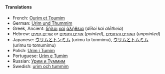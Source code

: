 ====Translations====
*French: [[Ourim et Toumim]]<!-- seem to be often but not always capitalised -->
*German: [[Urim und Thummim]]
*Greek, Ancient: [[δῆλος|δῆλοι]] [[καί|καὶ]] [[ἀλήθεια]] (''dēloi kai alētheia'')
*Hebrew: [[אוּרִים תֻּמִּים]] ''or'' [[אוּרִים וְתּוּמִים]] (''pointed''), [[האורים והתומים]] (''unpointed'')
*Japanese: [[ウリムとトンミム]] (urimu to tonmimu), [[ウリムとトムミム]] (urimu to tomumimu)
*Polish: [[Urim i Tumim]]
*Portuguese: [[Urim e Tumim]]
*Russian: [[Урим и Туммим]]<!-- seem to be often but not always capitalised -->
*Swedish: [[urim och tummim]]